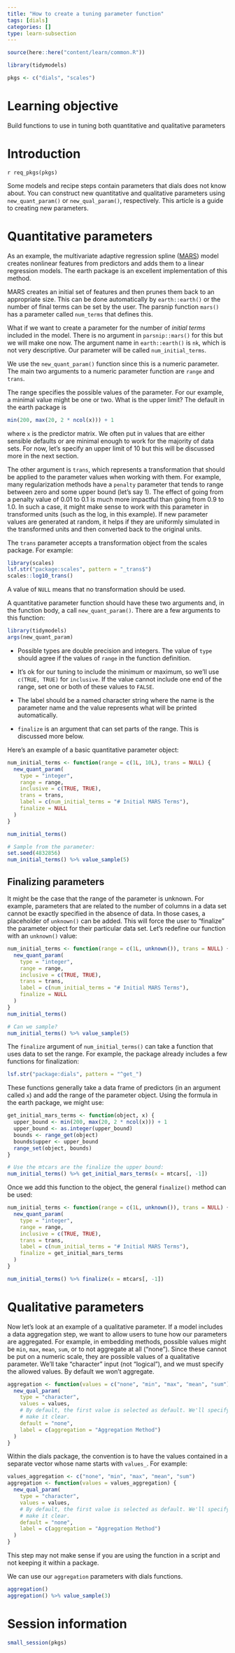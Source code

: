 ```yaml
---
title: "How to create a tuning parameter function"
tags: [dials]
categories: []
type: learn-subsection
---
```


```r
source(here::here("content/learn/common.R"))
```

```r
library(tidymodels)

pkgs <- c("dials", "scales")
```

# Learning objective

Build functions to use in tuning both quantitative and qualitative parameters

# Introduction

`r req_pkgs(pkgs)`

Some models and recipe steps contain parameters that dials does not know about. You can construct new quantitative and qualitative parameters using `new_quant_param()` or `new_qual_param()`, respectively.  This article is a guide to creating new parameters. 

# Quantitative parameters

As an example, the multivariate adaptive regression spline ([MARS](https://en.wikipedia.org/wiki/Multivariate_adaptive_regression_spline)) model creates nonlinear features from predictors and adds them to a linear regression models. The earth package is an excellent implementation of this method. 

MARS creates an initial set of features and then prunes them back to an appropriate size. This can be done automatically by `earth::earth()` or the number of final terms can be set by the user. The parsnip function `mars()` has a parameter called `num_terms` that defines this. 

What if we want to create a parameter for the number of _initial terms_ included in the model. There is no argument in `parsnip::mars()` for this but we will make one now. The argument name in `earth::earth()` is `nk`, which is not very descriptive. Our parameter will be called `num_initial_terms`. 
 
We use the `new_quant_param()` function since this is a numeric parameter. The main two arguments to a numeric parameter function are `range` and `trans`. 

The range specifies the possible values of the parameter. For our example, a minimal value might be one or two. What is the upper limit? The default in the earth package is

```r
min(200, max(20, 2 * ncol(x))) + 1
```

where `x` is the predictor matrix. We often put in values that are either sensible defaults or are minimal enough to work for the majority of data sets. For now, let's specify an upper limit of 10 but this will be discussed more in the next section.  

The other argument is `trans`, which represents a transformation that should be applied to the parameter values when working with them. For example, many regularization methods have a `penalty` parameter that tends to range between zero and some upper bound (let's say 1). The effect of going from a penalty value of 0.01 to 0.1 is much more impactful than going from 0.9 to 1.0. In such a case, it might make sense to work with this parameter in transformed units (such as the log, in this example). If new parameter values are generated at random, it helps if they are uniformly simulated in the transformed units and then converted back to the original units. 

The `trans` parameter accepts a transformation object from the scales package. For example: 

```r
library(scales)
lsf.str("package:scales", pattern = "_trans$")
scales::log10_trans()
```

A value of `NULL` means that no transformation should be used. 

A quantitative parameter function should have these two arguments and, in the function body, a call `new_quant_param()`. There are a few arguments to this function: 

```r
library(tidymodels)
args(new_quant_param)
```

* Possible types are double precision and integers. The value of `type` should agree if the values of `range` in the function definition. 

* It's ok for our tuning to include the minimum or maximum, so we'll use `c(TRUE, TRUE)` for `inclusive`.  If the value cannot include one end of the range, set one or both of these values to `FALSE`.

* The label should be a named character string where the name is the parameter name and the value represents what will be printed automatically. 

* `finalize` is an argument that can set parts of the range. This is discussed more below. 

Here's an example of a basic quantitative parameter object: 

```r
num_initial_terms <- function(range = c(1L, 10L), trans = NULL) {
  new_quant_param(
    type = "integer",
    range = range,
    inclusive = c(TRUE, TRUE),
    trans = trans,
    label = c(num_initial_terms = "# Initial MARS Terms"),
    finalize = NULL
  )
}

num_initial_terms()

# Sample from the parameter:
set.seed(4832856)
num_initial_terms() %>% value_sample(5)
```

## Finalizing parameters

It might be the case that the range of the parameter is unknown. For example, parameters that are related to the number of columns in a data set cannot be exactly specified in the absence of data. In those cases, a placeholder of `unknown()` can be added. This will force the user to "finalize" the parameter object for their particular data set. Let's redefine our function with an `unknown()` value: 

```r
num_initial_terms <- function(range = c(1L, unknown()), trans = NULL) {
  new_quant_param(
    type = "integer",
    range = range,
    inclusive = c(TRUE, TRUE),
    trans = trans,
    label = c(num_initial_terms = "# Initial MARS Terms"),
    finalize = NULL
  )
}
num_initial_terms()

# Can we sample? 
num_initial_terms() %>% value_sample(5)
```

The `finalize` argument of `num_initial_terms()` can take a function that uses data to set the range. For example, the package already includes a few functions for finalization: 

```r
lsf.str("package:dials", pattern = "^get_")
```

These functions generally take a data frame of predictors (in an argument called `x`) and add the range of the parameter object. Using the formula in the earth package, we might use: 

```r
get_initial_mars_terms <- function(object, x) {
  upper_bound <- min(200, max(20, 2 * ncol(x))) + 1
  upper_bound <- as.integer(upper_bound)
  bounds <- range_get(object)
  bounds$upper <- upper_bound
  range_set(object, bounds)
}

# Use the mtcars are the finalize the upper bound: 
num_initial_terms() %>% get_initial_mars_terms(x = mtcars[, -1])
```

Once we add this function to the object, the general `finalize()` method can be used: 

```r
num_initial_terms <- function(range = c(1L, unknown()), trans = NULL) {
  new_quant_param(
    type = "integer",
    range = range,
    inclusive = c(TRUE, TRUE),
    trans = trans,
    label = c(num_initial_terms = "# Initial MARS Terms"),
    finalize = get_initial_mars_terms
  )
}

num_initial_terms() %>% finalize(x = mtcars[, -1])
```

# Qualitative parameters

Now let's look at an example of a qualitative parameter. If a model includes a data aggregation step, we want to allow users to tune how our parameters are aggregated.  For example, in embedding methods, possible values might be `min`, `max`, `mean`, `sum`, or to not aggregate at all ("none"). Since these cannot be put on a numeric scale, they are possible values of a qualitative parameter. We'll take "character" input (not "logical"), and we must specify the allowed values. By default we won't aggregate.

```r
aggregation <- function(values = c("none", "min", "max", "mean", "sum")) {
  new_qual_param(
    type = "character",
    values = values,
    # By default, the first value is selected as default. We'll specify that to
    # make it clear.
    default = "none",
    label = c(aggregation = "Aggregation Method")
  )
}
```
 
Within the dials package, the convention is to have the values contained in a separate vector whose name starts with `values_`. For example: 


```r
values_aggregation <- c("none", "min", "max", "mean", "sum")
aggregation <- function(values = values_aggregation) {
  new_qual_param(
    type = "character",
    values = values,
    # By default, the first value is selected as default. We'll specify that to
    # make it clear.
    default = "none",
    label = c(aggregation = "Aggregation Method")
  )
}
```

This step may not make sense if you are using the function in a script and not keeping it within a package. 

We can use our `aggregation` parameters with dials functions.

```r
aggregation()
aggregation() %>% value_sample(3)
```

# Session information

```r
small_session(pkgs)
```
 
 
